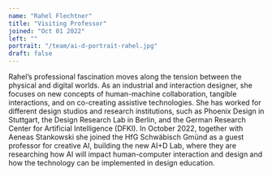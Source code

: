 ```yaml
---
name: "Rahel Flechtner"
title: "Visiting Professor"
joined: "Oct 01 2022"
left: ""
portrait: "/team/ai-d-portrait-rahel.jpg"
draft: false
---
```


Rahel’s professional fascination moves along the tension between the physical and digital worlds. As an industrial and interaction designer, she focuses on new concepts of human-machine collaboration, tangible interactions, and on co-creating assistive technologies. She has worked for different design studios and research institutions, such as Phoenix Design in Stuttgart, the Design Research Lab in Berlin, and the German Research Center for Artificial Intelligence (DFKI). In October 2022, together with Aeneas Stankowski she joined the HfG Schwäbisch Gmünd as a guest professor for creative AI, building the new AI+D Lab, where they are researching how AI will impact human-computer interaction and design and how the technology can be implemented in design education.

